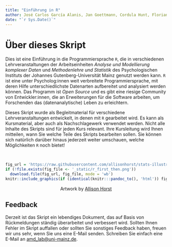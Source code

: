 ```yaml
---
title: "Einführung in R"
author: José Carlos García Alanis, Jan Goettmann, Cordula Hunt, Florian Kobylka, Wanja Hemmerich, Christoph Löffler, Lisa RenzieHausen, Anna-Lena Schubert, and Meike Steinhilber
date: "`r Sys.Date()`"
---
```


# Über dieses Skript

Dies ist eine Einführung in die Programmiersprache `R`, die in verschiedenen Lehrveranstaltungen der Arbeitseinheiten *Analyse und Modellierung komplexer Daten* und *Methodenlehre und Statistik* des Psychologischen Instituts der Johannes Gutenberg-Universität Mainz genutzt werden kann. `R` ist eine unter Psycholog:innen weit verbreitete Programmiersprache, mit deren Hilfe unterschiedlichste Datenarten aufbereitet und analysiert werden können. Das Programm ist *Open Source* und es gibt eine riesige Community von Entwickler:innen, die an Erweiterungen für die Software arbeiten, um Forschenden das (datenanalytische) Leben zu erleichtern.

Dieses Skript wurde als Begleitmaterial für verschiedene Lehrveranstaltungen entwickelt, in denen mit `R` gearbeitet wird. Es kann als Kursmaterial, aber auch als Nachschlagewerk verwendet werden. Nicht alle Inhalte des Skripts sind für jeden Kurs relevant. Ihre Kursleitung wird Ihnen mitteilen, wann Sie welche Teile des Skripts bearbeiten sollen. Sie können sich natürlich darüber hinaus jederzeit weiter umschauen, welche Möglichkeiten `R` noch bietet!

<br>
```r
fig_url = 'https://raw.githubusercontent.com/allisonhorst/stats-illustrations/master/rstats-artwork/r_first_then.png'
if (!file.exists(fig_file <- '_static/r_first_then.png'))
  download.file(fig_url, fig_file, mode = 'wb')
knitr::include_graphics(if (identical(knitr:::pandoc_to(), 'html')) fig_url else fig_file)
```
<center>
Artwork by [Allison Horst](https://github.com/allisonhorst/stats-illustrations)
</center>

## Feedback

Derzeit ist das Skript ein lebendiges Dokument, das auf Basis von Rückmeldungen ständig überarbeitet und verbessert wird. Sollten Ihnen Fehler im Skript auffallen oder sollten Sie sonstiges Feedback haben, freuen wir uns sehr, wenn Sie uns eine E-Mail senden. Schreiben Sie einfach eine E-Mail an [amd_lab@uni-mainz.de](mailto:amd_lab@uni-mainz.de?subject=R-Kurs-Unterlagen).